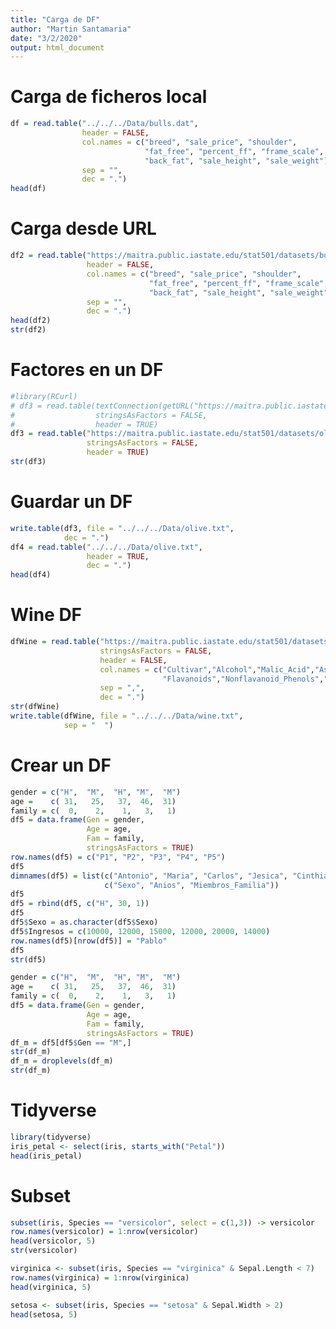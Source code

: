 ```yaml
---
title: "Carga de DF"
author: "Martin Santamaria"
date: "3/2/2020"
output: html_document
---
```


# Carga de ficheros local

```r
df = read.table("../../../Data/bulls.dat",
                header = FALSE,
                col.names = c("breed", "sale_price", "shoulder",
                              "fat_free", "percent_ff", "frame_scale",
                              "back_fat", "sale_height", "sale_weight"),
                sep = "",
                dec = ".")
head(df)
```

# Carga desde URL

```r
df2 = read.table("https://maitra.public.iastate.edu/stat501/datasets/bulls.dat",
                 header = FALSE,
                 col.names = c("breed", "sale_price", "shoulder",
                               "fat_free", "percent_ff", "frame_scale",
                               "back_fat", "sale_height", "sale_weight"),
                 sep = "",
                 dec = ".")
head(df2)
str(df2)
```

# Factores en un DF

```r
#library(RCurl)
# df3 = read.table(textConnection(getURL("https://maitra.public.iastate.edu/stat501/datasets/olive.dat")),
#                  stringsAsFactors = FALSE,
#                  header = TRUE)
df3 = read.table("https://maitra.public.iastate.edu/stat501/datasets/olive.dat",
                 stringsAsFactors = FALSE,
                 header = TRUE)
str(df3)
```

# Guardar un DF

```r
write.table(df3, file = "../../../Data/olive.txt",
            dec = ".")
df4 = read.table("../../../Data/olive.txt",
                 header = TRUE,
                 dec = ".")
head(df4)
```

# Wine DF

```r
dfWine = read.table("https://maitra.public.iastate.edu/stat501/datasets/wine.dat",
                    stringsAsFactors = FALSE,
                    header = FALSE,
                    col.names = c("Cultivar","Alcohol","Malic_Acid","Ash","Ash_Alkalinity","Magnesium","Total_Phenols",
                                  "Flavanoids","Nonflavanoid_Phenols","Proanthocyanins","Color_Intensity","Hue","OD280_OD315_DW","Proline"),
                    sep = ",",
                    dec = ".")
str(dfWine)
write.table(dfWine, file = "../../../Data/wine.txt",
            sep = "  ")
```

# Crear un DF

```r
gender = c("H",  "M",  "H", "M",  "M")
age =    c( 31,   25,   37,  46,  31)
family = c(  0,    2,    1,   3,   1)
df5 = data.frame(Gen = gender, 
                 Age = age, 
                 Fam = family, 
                 stringsAsFactors = TRUE)
row.names(df5) = c("P1", "P2", "P3", "P4", "P5")
df5
dimnames(df5) = list(c("Antonio", "Maria", "Carlos", "Jesica", "Cinthia"),
                     c("Sexo", "Anios", "Miembros_Familia"))
df5
df5 = rbind(df5, c("H", 30, 1))
df5
df5$Sexo = as.character(df5$Sexo)
df5$Ingresos = c(10000, 12000, 15000, 12000, 20000, 14000)
row.names(df5)[nrow(df5)] = "Pablo"
df5
str(df5)
```


```r
gender = c("H",  "M",  "H", "M",  "M")
age =    c( 31,   25,   37,  46,  31)
family = c(  0,    2,    1,   3,   1)
df5 = data.frame(Gen = gender, 
                 Age = age, 
                 Fam = family, 
                 stringsAsFactors = TRUE)
df_m = df5[df5$Gen == "M",]
str(df_m)
df_m = droplevels(df_m)
str(df_m)
```


# Tidyverse

```r
library(tidyverse)
iris_petal <- select(iris, starts_with("Petal"))
head(iris_petal)
```

# Subset

```r
subset(iris, Species == "versicolor", select = c(1,3)) -> versicolor
row.names(versicolor) = 1:nrow(versicolor)
head(versicolor, 5)
str(versicolor)
```

```r
virginica <- subset(iris, Species == "virginica" & Sepal.Length < 7)
row.names(virginica) = 1:nrow(virginica)
head(virginica, 5)
```

```r
setosa <- subset(iris, Species == "setosa" & Sepal.Width > 2)
head(setosa, 5)
```

